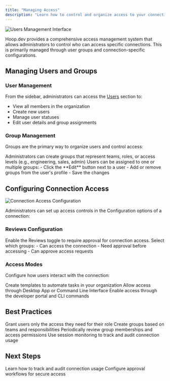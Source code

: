 ```yaml
---
title: "Managing Access"
description: "Learn how to control and organize access to your connections through user groups and permissions"
---
```


<Frame>
  <img src="/images/clients/webapp/managing-access-users.png" alt="Users Management Interface" />
</Frame>

Hoop.dev provides a comprehensive access management system that allows administrators to control who can access specific connections. This is primarily managed through user groups and connection-specific configurations.

## Managing Users and Groups

### User Management
From the sidebar, administrators can access the [Users](https://use.hoop.dev/organization/users) section to:
- View all members in the organization
- Create new users
- Manage user statuses
- Edit user details and group assignments

### Group Management
Groups are the primary way to organize users and control access:

<Steps>
  <Step title="Create Groups">
    Administrators can create groups that represent teams, roles, or access levels (e.g., engineering, sales, admin)
  </Step>
  
  <Step title="Assign Users">
    Users can be assigned to one or multiple groups:
    - Click the **Edit** button next to a user
    - Add or remove groups from the user's profile
    - Save the changes
  </Step>
</Steps>

## Configuring Connection Access

<Frame>
  <img src="/images/clients/webapp/managing-access-connection.png" alt="Connection Access Configuration" />
</Frame>

Administrators can set up access controls in the Configuration options of a connection:

### Reviews Configuration
<Steps>
  <Step title="Enable Reviews">
    Enable the Reviews toggle to require approval for connection access.
  </Step>
  
  <Step title="Select Groups">
    Select which groups:
    - Can access the connection
    - Need approval before accessing
    - Can approve access requests
  </Step>
</Steps>

### Access Modes
Configure how users interact with the connection:

<CardGroup cols={2}>
  <Card title="Runbooks" icon="book">
    Create templates to automate tasks in your organization
  </Card>
  
  <Card title="Native Access" icon="terminal">
    Allow access through Desktop App or Command Line Interface
  </Card>
  
  <Card title="Web and One-offs" icon="globe">
    Enable access through the developer portal and CLI commands
  </Card>
</CardGroup>

## Best Practices

<CardGroup cols={2}>
  <Card title="Principle of Least Privilege" icon="lock">
    Grant users only the access they need for their role
  </Card>
  
  <Card title="Group Organization" icon="folder-tree">
    Create groups based on teams and responsibilities
  </Card>
  
  <Card title="Regular Reviews" icon="clipboard-check">
    Periodically review group memberships and access permissions
  </Card>
  
  <Card title="Access Monitoring" icon="eye">
    Use session monitoring to track and audit connection usage
  </Card>
</CardGroup>

## Next Steps

<CardGroup cols={2}>
  <Card title="Monitoring Sessions" icon="video" href="/clients/webapp/monitoring-sessions">
    Learn how to track and audit connection usage
  </Card>
  
  <Card title="Setting Up Reviews" icon="shield-check" href="/learn/features/reviews">
    Configure approval workflows for secure access
  </Card>
</CardGroup>
